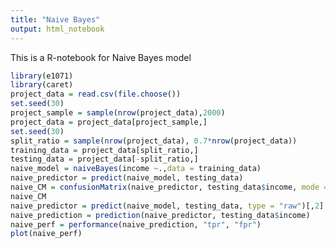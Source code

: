 ```yaml
---
title: "Naive Bayes"
output: html_notebook
---
```


This is a R-notebook for Naive Bayes model

```r
library(e1071)
library(caret)
project_data = read.csv(file.choose())
set.seed(30)
project_sample = sample(nrow(project_data),2000)
project_data = project_data[project_sample,]
set.seed(30)
split_ratio = sample(nrow(project_data), 0.7*nrow(project_data))
training_data = project_data[split_ratio,]
testing_data = project_data[-split_ratio,]
naive_model = naiveBayes(income ~.,data = training_data)
naive_predictor = predict(naive_model, testing_data)
naive_CM = confusionMatrix(naive_predictor, testing_data$income, mode = "everything")
naive_CM
naive_predictor = predict(naive_model, testing_data, type = "raw")[,2]
naive_prediction = prediction(naive_predictor, testing_data$income)
naive_perf = performance(naive_prediction, "tpr", "fpr")
plot(naive_perf)
```